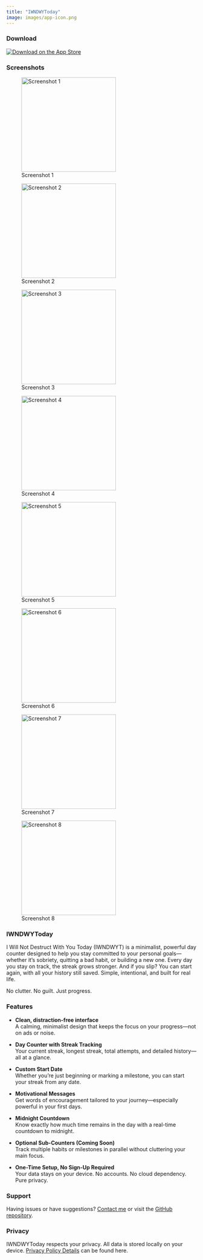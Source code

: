 ```yaml
---
title: "IWNDWYToday"
image: images/app-icon.png
---
```


### Download

[![Download on the App Store](https://developer.apple.com/assets/elements/badges/download-on-the-app-store.svg)](https://apps.apple.com/us/app/iwndwytoday/id6747836739)

### Screenshots

::: {layout="[1,1,1,1]" layout-valign="center"}
![Screenshot 1](images/01.webp){fig-alt="IWNDWYToday app screenshot 1" width=250}

![Screenshot 2](images/02.webp){fig-alt="IWNDWYToday app screenshot 2" width=250}

![Screenshot 3](images/03.webp){fig-alt="IWNDWYToday app screenshot 3" width=250}

![Screenshot 4](images/04.webp){fig-alt="IWNDWYToday app screenshot 4" width=250}
:::

::: {layout="[1,1,1,1]" layout-valign="center"}
![Screenshot 5](images/05.webp){fig-alt="IWNDWYToday app screenshot 5" width=250}

![Screenshot 6](images/06.webp){fig-alt="IWNDWYToday app screenshot 6" width=250}

![Screenshot 7](images/07.webp){fig-alt="IWNDWYToday app screenshot 7" width=250}

![Screenshot 8](images/08.webp){fig-alt="IWNDWYToday app screenshot 8" width=250}
:::

### IWNDWYToday

I Will Not Destruct With You Today (IWNDWYT) is a minimalist, powerful day counter designed to help you stay committed to your personal goals—whether it's sobriety, quitting a bad habit, or building a new one. Every day you stay on track, the streak grows stronger. And if you slip? You can start again, with all your history still saved. Simple, intentional, and built for real life.

No clutter. No guilt. Just progress.


### Features

- **Clean, distraction-free interface**  
  A calming, minimalist design that keeps the focus on your progress—not on ads or noise.

- **Day Counter with Streak Tracking**  
  Your current streak, longest streak, total attempts, and detailed history—all at a glance.

- **Custom Start Date**  
  Whether you're just beginning or marking a milestone, you can start your streak from any date.

- **Motivational Messages**  
  Get words of encouragement tailored to your journey—especially powerful in your first days.

- **Midnight Countdown**  
  Know exactly how much time remains in the day with a real-time countdown to midnight.

- **Optional Sub-Counters (Coming Soon)**  
  Track multiple habits or milestones in parallel without cluttering your main focus.

- **One-Time Setup, No Sign-Up Required**  
  Your data stays on your device. No accounts. No cloud dependency. Pure privacy.

### Support

Having issues or have suggestions? [Contact me](mailto:iwndwytoday@markgingrass.com) or visit the [GitHub repository](https://github.com/mtgingrass/iwndwy).

### Privacy

IWNDWYToday respects your privacy. All data is stored locally on your device. [Privacy Policy Details](./privacy.html) can be found here. 